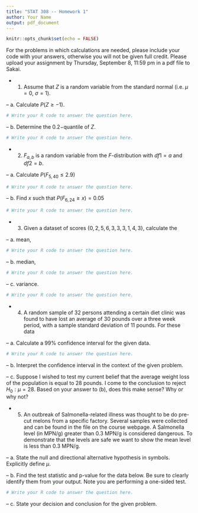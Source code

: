 ---
title: "STAT 308 -- Homework 1"
author: Your Name
output: pdf_document
---

```{r setup, include=FALSE}
knitr::opts_chunk$set(echo = FALSE)
```

For the problems in which calculations are needed, please include your \texttt{R} code with your answers, otherwise you will not be given full credit.  Please upload your assignment by Thursday, September 8, 11:59 pm in a pdf file to Sakai.

- 1.
Assume that $Z$ is a random variable from the standard normal (i.e. $\mu = 0$, $\sigma = 1$).

-- a.
Calculate $P(Z \geq -1)$.
```{r}
# Write your R code to answer the question here.
```
-- b.
Determine the $0.2-$quantile of $Z$.
```{r}
# Write your R code to answer the question here.
```

- 2.
$F_{a,b}$ is a random variable from the $F$-distribution with $df1 = a$ and $df2 = b$.

-- a.
Calculate $P(F_{5,40} \leq 2.9)$
```{r}
# Write your R code to answer the question here.
```
-- b.
Find $x$ such that $P(F_{6,24} \geq x) = 0.05$
```{r}
# Write your R code to answer the question here.
```

- 3.
Given a dataset of scores $\{0,2,5,6,3,3,3,1,4,3\}$, calculate the

-- a.
mean,
```{r}
# Write your R code to answer the question here.
```
-- b.
median,
```{r}
# Write your R code to answer the question here.
```
-- c.
variance.
```{r}
# Write your R code to answer the question here.
```

- 4.
A random sample of 32 persons attending a certain diet clinic was found to have lost an average of 30 pounds over a three week period, with a sample standard deviation of 11 pounds. For these data

-- a.
Calculate a 99% confidence interval for the given data.
```{r}
# Write your R code to answer the question here.
```
-- b.
Interpret the confidence interval in the context of the given problem.

-- c.
Suppose I wished to test my current belief that the average weight loss of the population is equal to 28 pounds.  I come to the conclusion to reject $H_0: \mu = 28$.  Based on your answer to (b), does this make sense?  Why or why not?

- 5.
An outbreak of Salmonella-related illness was thought to be do pre-cut melons from a specific factory.  Several samples were collected and can be found in the file \texttt{salmonella.csv} on the course webpage.  A Salmonella level (in MPN/g) greater than 0.3 MPN/g is considered dangerous. To demonstrate that the levels are safe we want to show the mean level is less than 0.3 MPN/g.

-- a.
State the null and directional alternative hypothesis in symbols.  Explicitly define $\mu$.

-- b.
Find the test statistic and p-value for the data below.  Be sure to clearly identify them from your output.  Note you are performing a one-sided test.
```{r}
# Write your R code to answer the question here.
```

-- c.
State your decision and conclusion for the given problem.

